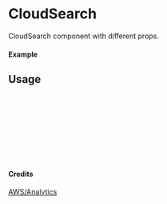 
<Meta of={CloudSearch} title="AWS/Analytics/CloudSearch" />

# CloudSearch

CloudSearch component with different props.

#### Example

<Canvas of={CloudSearch.Primary} />

## Usage

```ts
import { CloudSearch } from "yadl-ui";

const Example = () => {
  return (
      <CloudSearch />
  );
};

export default Example;
```

#### Credits
[AWS/Analytics](https://aws-icons.com/)
